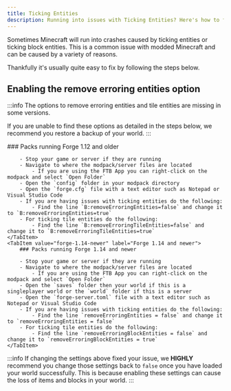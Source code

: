 ```yaml
---
title: Ticking Entities
description: Running into issues with Ticking Entities? Here's how to fix it!
---
```



Sometimes Minecraft will run into crashes caused by ticking entities or ticking block entities. This is a common issue with modded Minecraft and can be caused by a variety of reasons.

Thankfully it's usually quite easy to fix by following the steps below.

## Enabling the remove erroring entities option
:::info
The options to remove erroring entities and tile entities are missing in some versions.

If you are unable to find these options as detailed in the steps below, we recommend you restore a backup of your world.
:::

<Tabs groupId="operating-systems">
    <TabItem value="forge-1.12-older" label="Forge 1.12 and older">
        ### Packs running Forge 1.12 and older

        - Stop your game or server if they are running
        - Navigate to where the modpack/server files are located
            - If you are using the FTB App you can right-click on the modpack and select `Open Folder`
        - Open the `config` folder in your modpack directory
        - Open the `forge.cfg` file with a text editor such as Notepad or Visual Studio Code
        - If you are having issues with ticking entities do the following:
            - Find the line `B:removeErroringEntities=false` and change it to `B:removeErroringEntities=true`
        - For ticking tile entities do the following:
            - Find the line `B:removeErroringTileEntities=false` and change it to `B:removeErroringTileEntities=true`
    </TabItem>
    <TabItem value="forge-1.14-newer" label="Forge 1.14 and newer">
        ### Packs running Forge 1.14 and newer

        - Stop your game or server if they are running
        - Navigate to where the modpack/server files are located
            - If you are using the FTB App you can right-click on the modpack and select `Open Folder`
        - Open the `saves` folder then your world if this is a singleplayer world or the `world` folder if this is a server
        - Open the `forge-server.toml` file with a text editor such as Notepad or Visual Studio Code
        - If you are having issues with ticking entities do the following:
            - Find the line `removeErroringEntities = false` and change it to `removeErroringEntities = false`
        - For ticking tile entities do the following:
            - Find the line `removeErroringBlockEntities = false` and change it to `removeErroringBlockEntities = true`
    </TabItem>
</Tabs>

:::info
If changing the settings above fixed your issue, we **HIGHLY** recommend you change those settings back to `false` once you have loaded your world successfully. This is because enabling these settings can cause the loss of items and blocks in your world.
:::
